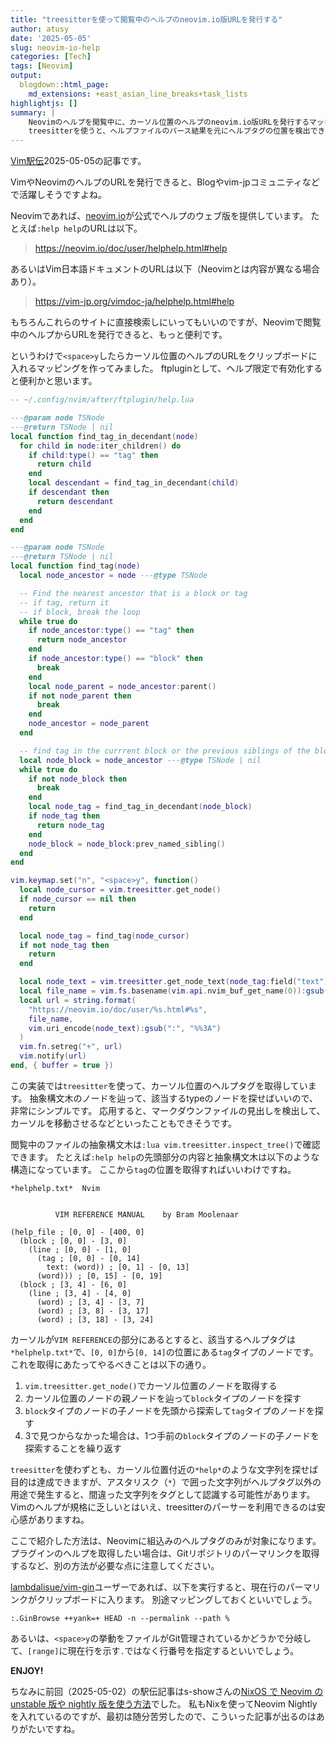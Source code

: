 ```yaml
---
title: "treesitterを使って閲覧中のヘルプのneovim.io版URLを発行する"
author: atusy
date: '2025-05-05'
slug: neovim-io-help
categories: [Tech]
tags: [Neovim]
output:
  blogdown::html_page:
    md_extensions: +east_asian_line_breaks+task_lists
highlightjs: []
summary: |
    Neovimのヘルプを閲覧中に、カーソル位置のヘルプのneovim.io版URLを発行するマッピングを作ってみました。
    treesitterを使うと、ヘルプファイルのパース結果を元にヘルプタグの位置を検出できて便利ですね。
---
```


[Vim駅伝](https://vim-jp.org/ekiden/)2025-05-05の記事です。

[neovim.io]: https://neovim.io

VimやNeovimのヘルプのURLを発行できると、Blogやvim-jpコミュニティなどで活躍しそうですよね。

Neovimであれば、[neovim.io]が公式でヘルプのウェブ版を提供しています。
たとえば`:help help`のURLは以下。

> <https://neovim.io/doc/user/helphelp.html#help>

あるいはVim日本語ドキュメントのURLは以下（Neovimとは内容が異なる場合あり）。

> <https://vim-jp.org/vimdoc-ja/helphelp.html#help>

もちろんこれらのサイトに直接検索しにいってもいいのですが、Neovimで閲覧中のヘルプからURLを発行できると、もっと便利です。

というわけで`<space>y`したらカーソル位置のヘルプのURLをクリップボードに入れるマッピングを作ってみました。
ftpluginとして、ヘルプ限定で有効化すると便利かと思います。

```lua
-- ~/.config/nvim/after/ftplugin/help.lua

---@param node TSNode
---@return TSNode | nil
local function find_tag_in_decendant(node)
  for child in node:iter_children() do
    if child:type() == "tag" then
      return child
    end
    local descendant = find_tag_in_decendant(child)
    if descendant then
      return descendant
    end
  end
end

---@param node TSNode
---@return TSNode | nil
local function find_tag(node)
  local node_ancestor = node ---@type TSNode

  -- Find the nearest ancestor that is a block or tag
  -- if tag, return it
  -- if block, break the loop
  while true do
    if node_ancestor:type() == "tag" then
      return node_ancestor
    end
    if node_ancestor:type() == "block" then
      break
    end
    local node_parent = node_ancestor:parent()
    if not node_parent then
      break
    end
    node_ancestor = node_parent
  end

  -- find tag in the currrent block or the previous siblings of the block
  local node_block = node_ancestor ---@type TSNode | nil
  while true do
    if not node_block then
      break
    end
    local node_tag = find_tag_in_decendant(node_block)
    if node_tag then
      return node_tag
    end
    node_block = node_block:prev_named_sibling()
  end
end

vim.keymap.set("n", "<space>y", function()
  local node_cursor = vim.treesitter.get_node()
  if node_cursor == nil then
    return
  end

  local node_tag = find_tag(node_cursor)
  if not node_tag then
    return
  end

  local node_text = vim.treesitter.get_node_text(node_tag:field("text")[1], 0, {})
  local file_name = vim.fs.basename(vim.api.nvim_buf_get_name(0)):gsub("[.]txt$", "")
  local url = string.format(
    "https://neovim.io/doc/user/%s.html#%s",
    file_name,
    vim.uri_encode(node_text):gsub(":", "%%3A")
  )
  vim.fn.setreg("+", url)
  vim.notify(url)
end, { buffer = true })
```

この実装では`treesitter`を使って、カーソル位置のヘルプタグを取得しています。
抽象構文木のノードを辿って、該当するtypeのノードを探せばいいので、非常にシンプルです。
応用すると、マークダウンファイルの見出しを検出して、カーソルを移動させるなどといったこともできそうです。

閲覧中のファイルの抽象構文木は`:lua vim.treesitter.inspect_tree()`で確認できます。
たとえば`:help help`の先頭部分の内容と抽象構文木は以下のような構造になっています。
ここから`tag`の位置を取得すればいいわけですね。

```
*helphelp.txt*	Nvim


		  VIM REFERENCE MANUAL    by Bram Moolenaar
```

```
(help_file ; [0, 0] - [400, 0]
  (block ; [0, 0] - [3, 0]
    (line ; [0, 0] - [1, 0]
      (tag ; [0, 0] - [0, 14]
        text: (word)) ; [0, 1] - [0, 13]
      (word))) ; [0, 15] - [0, 19]
  (block ; [3, 4] - [6, 0]
    (line ; [3, 4] - [4, 0]
      (word) ; [3, 4] - [3, 7]
      (word) ; [3, 8] - [3, 17]
      (word) ; [3, 18] - [3, 24]
```

カーソルが`VIM REFERENCE`の部分にあるとすると、該当するヘルプタグは`*helphelp.txt*`で、`[0, 0]`から`[0, 14]`の位置にある`tag`タイプのノードです。
これを取得にあたってやるべきことは以下の通り。

1. `vim.treesitter.get_node()`でカーソル位置のノードを取得する
2. カーソル位置のノードの親ノードを辿って`block`タイプのノードを探す
3. `block`タイプのノードの子ノードを先頭から探索して`tag`タイプのノードを探す
4. 3で見つからなかった場合は、1つ手前の`block`タイプのノードの子ノードを探索することを繰り返す

`treesitter`を使わずとも、カーソル位置付近の`*help*`のような文字列を探せば目的は達成できますが、アスタリスク（`*`）で囲った文字列がヘルプタグ以外の用途で発生すると、間違った文字列をタグとして認識する可能性があります。
Vimのヘルプが規格に乏しいとはいえ、treesitterのパーサーを利用できるのは安心感がありますね。

ここで紹介した方法は、Neovimに組込みのヘルプタグのみが対象になります。
プラグインのヘルプを取得したい場合は、Gitリポジトリのパーマリンクを取得するなど、別の方法が必要な点に注意してください。

[lambdalisue/vim-gin](https://github.com/lambdalisue/vim-gin)ユーザーであれば、以下を実行すると、現在行のパーマリンクがクリップボードに入ります。
別途マッピングしておくといいでしょう。

```vim
:.GinBrowse ++yank=+ HEAD -n --permalink --path %
```

あるいは、`<space>y`の挙動をファイルがGit管理されているかどうかで分岐して、`[range]`に現在行を示す`.`ではなく行番号を指定するといいでしょう。

**ENJOY!**

ちなみに前回（2025-05-02）の駅伝記事はs-showさんの[NixOS で Neovim の unstable 版や nightly 版を使う方法](https://kankodori-blog.com/post/2025-05-02/)でした。
私もNixを使ってNeovim Nightlyを入れているのですが、最初は随分苦労したので、こういった記事が出るのはありがたいですね。
